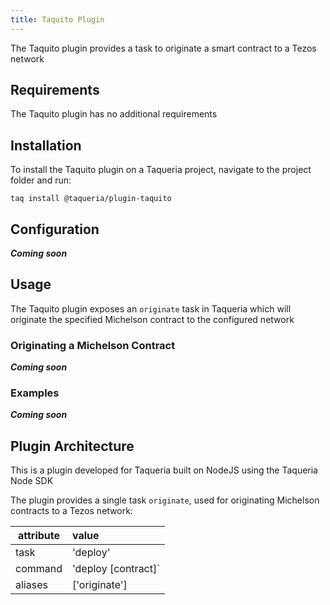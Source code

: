 ```yaml
---
title: Taquito Plugin
---
```


The Taquito plugin provides a task to originate a smart contract to a Tezos network

## Requirements

The Taquito plugin has no additional requirements

## Installation

To install the Taquito plugin on a Taqueria project, navigate to the project folder and run:
```shell
taq install @taqueria/plugin-taquito
```

## Configuration

***Coming soon***

## Usage

The Taquito plugin exposes an `originate` task in Taqueria which will originate the specified Michelson contract to the configured network

### Originating a Michelson Contract

***Coming soon***

### Examples

***Coming soon***

## Plugin Architecture

This is a plugin developed for Taqueria built on NodeJS using the Taqueria Node SDK

The plugin provides a single task `originate`, used for originating Michelson contracts to a Tezos network:

|  attribute |  value                   | 
|------------|:-------------------------|
|  task      | 'deploy'                 | 
|  command   | 'deploy [contract]`      | 
|  aliases   | ['originate']            |  






